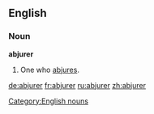 ==English==
===Noun===
'''abjurer'''
#One who [[abjure|abjures]].

[[Category:English nouns]]

[[de:abjurer]]
[[fr:abjurer]]
[[ru:abjurer]]
[[zh:abjurer]]